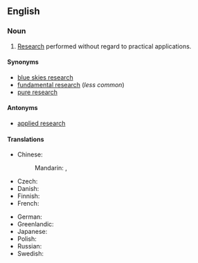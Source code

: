 ==English==
{{wikipedia}}

===Noun===
{{en-noun|-}}

# [[research|Research]] performed without regard to practical applications.

====Synonyms====
* [[blue skies research]]
* [[fundamental research]] (''less common'')
* [[pure research]] {{qualifier|rare}}

====Antonyms====
* [[applied research]]

====Translations====
{{trans-top|type of research}}
* Chinese:
*: Mandarin: {{t|cmn|基礎研究|sc=Hani}}, {{t|cmn|基础研究|tr=jīchǔ yánjiū|sc=Hani}}
* Czech: {{t|cs|základní výzkum|m}}
* Danish: {{t|da|grundforskning|c}}
* Finnish: {{t|fi|perustutkimus}}
* French: {{t+|fr|recherche fondamentale|f}}
{{trans-mid}}
* German: {{t+|de|Grundlagenforschung|f}}
* Greenlandic: {{t|kl|tunngaviusumik ilisimatusarneq}}
* Japanese: {{t|ja|基礎研究|tr=きそけんきゅう, kiso kenkyū|sc=Jpan}}
* Polish: {{t|pl|badania podstawowe|n-p}}
* Russian: {{t|ru|фундамента́льные иссле́дования|n-p}}
* Swedish: {{t|sv|grundforskning|c}}
{{trans-bottom}}